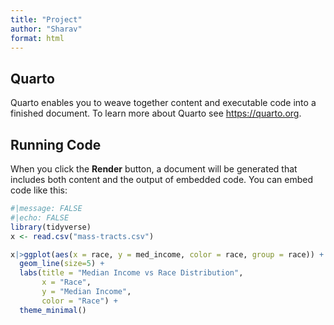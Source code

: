 ```yaml
---
title: "Project"
author: "Sharav"
format: html
---
```


## Quarto

Quarto enables you to weave together content and executable code into a finished document. To learn more about Quarto see <https://quarto.org>.

## Running Code

When you click the **Render** button, a document will be generated that includes both content and the output of embedded code. You can embed code like this:
```r
#|message: FALSE
#|echo: FALSE
library(tidyverse)
x <- read.csv("mass-tracts.csv")


```

```r
x|>ggplot(aes(x = race, y = med_income, color = race, group = race)) +
  geom_line(size=5) +
  labs(title = "Median Income vs Race Distribution",
       x = "Race",
       y = "Median Income",
       color = "Race") +
  theme_minimal()
```

